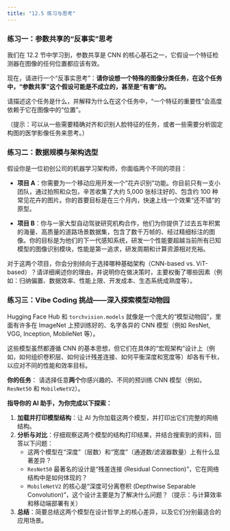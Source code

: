 ```yaml
---
title: "12.5 练习与思考"
---
```


### 练习一：参数共享的“反事实”思考

我们在 12.2 节中学习到，参数共享是 CNN 的核心基石之一，它假设一个特征检测器在图像的任何位置都应该有效。

现在，请进行一个“反事实思考”：**请你设想一个特殊的图像分类任务，在这个任务中，“参数共享”这个假设可能是不成立的，甚至是“有害”的。**

请描述这个任务是什么，并解释为什么在这个任务中，“一个特征的重要性”会高度依赖于它在图像中的“位置”。

（提示：可以从一些需要精确对齐和识别人脸特征的任务，或者一些需要分析固定构图的医学影像任务来思考。）

### 练习二：数据规模与架构选型

假设你是一位初创公司的机器学习架构师，你面临两个不同的项目：

-   **项目 A**：你需要为一个移动应用开发一个“花卉识别”功能。你目前只有一支小团队，通过拍照和众包，辛苦收集了大约 5,000 张标注好的、包含约 100 种常见花卉的图片。你的首要目标是在三个月内，快速上线一个效果“还不错”的原型。

-   **项目 B**：你与一家大型自动驾驶研究机构合作，他们为你提供了过去五年积累的海量、高质量的道路场景数据集，包含了数千万帧的、经过精细标注的图像。你的目标是为他们的下一代感知系统，研发一个性能要超越当前所有已知模型的图像识别模块，性能是第一追求，研发周期和计算资源相对充裕。

对于这两个项目，你会分别倾向于选择哪种基础架构（CNN-based vs. ViT-based）？请详细阐述你的理由，并说明你在做决策时，主要权衡了哪些因素（例如：归纳偏置、数据效率、性能上限、开发成本、生态系统成熟度等）。

### 练习三：Vibe Coding 挑战——深入探索模型动物园

Hugging Face Hub 和 `torchvision.models` 就像是一个庞大的“模型动物园”，里面有许多在 ImageNet 上预训练好的、名字各异的 CNN 模型（例如 ResNet, VGG, Inception, MobileNet 等）。

这些模型虽然都遵循 CNN 的基本思想，但它们在具体的“宏观架构”设计上（例如，如何组织卷积层、如何设计残差连接、如何平衡深度和宽度等）却各有千秋，以应对不同的性能和效率目标。

**你的任务**：
请选择任意**两个**你感兴趣的、不同的预训练 CNN 模型（例如，`ResNet50` 和 `MobileNetV2`）。

**指导你的 AI 助手，为你完成以下探索：**

1.  **加载并打印模型结构**：让 AI 为你加载这两个模型，并打印出它们完整的网络结构。
2.  **分析与对比**：仔细观察这两个模型的结构打印结果，并结合搜索到的资料，回答以下问题：
    -   这两个模型在“深度”（层数）和“宽度”（通道数/滤波器数量）上有什么显著差异？
    -   `ResNet50` 最著名的设计是“残差连接 (Residual Connection)”，它在网络结构中是如何体现的？
    -   `MobileNetV2` 的核心是“深度可分离卷积 (Depthwise Separable Convolution)”，这个设计主要是为了解决什么问题？（提示：与计算效率和移动端部署有关）
3.  **总结**：简要总结这两个模型在设计哲学上的核心差异，以及它们分别最适合的应用场景。
